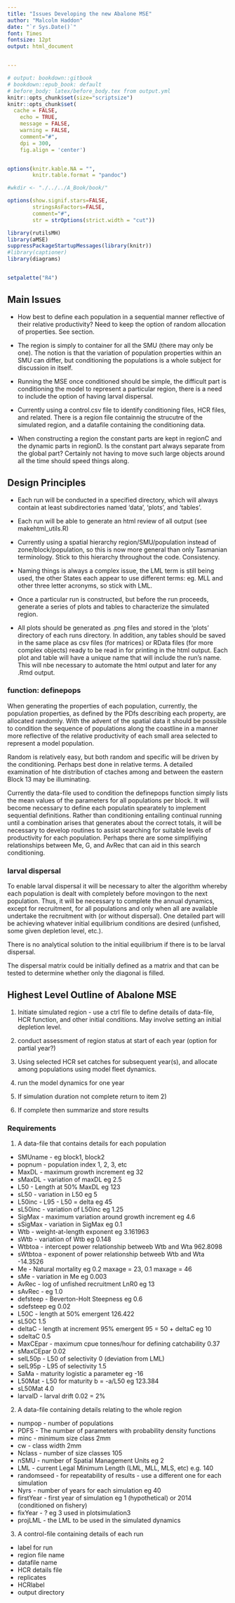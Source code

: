 ```yaml
--- 
title: "Issues Developing the new Abalone MSE"
author: "Malcolm Haddon"
date: "`r Sys.Date()`"
font: Times
fontsize: 12pt
output: html_document


---
```



```r
# output: bookdown::gitbook
# bookdown::epub_book: default
# before_body: latex/before_body.tex from output.yml
knitr::opts_chunk$set(size="scriptsize")
knitr::opts_chunk$set(
  cache = FALSE,
	echo = TRUE,
	message = FALSE,
	warning = FALSE,
	comment="#",
	dpi = 300,
	fig.align = 'center')


options(knitr.kable.NA = "",
        knitr.table.format = "pandoc")

#wkdir <- "./../../A_Book/book/"

options(show.signif.stars=FALSE,
        stringsAsFactors=FALSE,
        comment="#",
        str = strOptions(strict.width = "cut"))

library(rutilsMH)
library(aMSE)
suppressPackageStartupMessages(library(knitr))
#library(captioner)
library(diagrams)


setpalette("R4")

```


## Main Issues

* How best to define each population in a sequential manner reflective of their relative productivity? Need to keep the option of random allocation of properties. See section.

* The region is simply to container for all the SMU (there may only be one). The notion is that the variation of population properties within an SMU can differ, but conditioning the populations is a whole subject for discussion in itself.

* Running the MSE once conditioned should be simple, the difficult part is conditioning the model to represent a particular region, there is a need to include the option of having larval dispersal.

* Currently using a control.csv file to identify conditioning files, HCR files, and related. There is a region file containnig the strucutre of the simulated region, and a datafile containing the conditioning data. 

* When constructing a region the constant parts are kept in regionC and the dynamic parts in regionD. Is the constant part always separate from the global part? Certainly not having to move such large objects around all the time should speed things along.

## Design Principles

* Each run will be conducted in a specified directory, which will always contain at least subdirectories named 'data', 'plots', and 'tables'. 

* Each run will be able to generate an html review of all output (see makehtml_utils.R)

* Currently using a spatial hierarchy region/SMU/population instead of zone/block/population, so this is now more general than only Tasmanian terminology. Stick to this hierarchy throughout the code. Consistency.

* Naming things is always a complex issue, the LML term is still being used, the other States each appear to use different terms: eg. MLL and other three letter acronyms, so stick with LML.

* Once a particular run is constructed, but before the run proceeds, generate a series of plots and tables to characterize the simulated region.

* All plots should be generated as .png files and stored in the 'plots' directory of each runs directory. In addition, any tables should be saved in the same place as csv files (for matrices) or RData files (for more complex objects) ready to be read in for printing in the html output. Each plot and table will have a unique name that will include the run's name. This will nbe necessary to automate the html output and later for any .Rmd output.


### function: definepops

When generating the properties of each population, currently, the population properties, as defined by the PDfs describing each property, are allocated randomly. With the advent of the spatial data it should be possible to condition the sequence of populations along the coastline in a manner more reflective of the relative productivity of each small area selected to represent a model population.

Random is relatively easy, but both random and specific will be driven by the conditioning. Perhaps best done in relative terms. A detailed examination of hte distribution of ctaches among and between the eastern Block 13 may be illuminating. 

Currently the data-file used to condition the definepops function simply lists the mean values of the parameters for all populations per block. It will become necessary to define each populatin spearately to implement sequential definitions. Rather than conditioning entailing continual running until a combination arises that generates about the correct totals, it will be necessary to develop routines to assist searching for suitable levels of productivity for each population. Perhaps there are some simplifiying relationships between Me, G, and AvRec that can aid in this search conditioning.


### larval dispersal

To enable larval dispersal it will be necessary to alter the algorithm whereby each population is dealt with completely before movingon to the next population. Thus, it will be necessary to complete the annual dynamics, except for recruitment, for all populations and only when all are available undertake the recruitment with (or without dispersal). One detailed part will be achieving whatever initial equilibrium conditions are desired (unfished, some given depletion level, etc.). 

There is no analytical solution to the initial equilibrium if there is to be larval dispersal.  

The dispersal matrix could be initially defined as a matrix and that can be tested to determine whether only the diagonal is filled.




## Highest Level Outline of Abalone MSE

1) Initiate simulated region - use a ctrl file to define details of data-file, HCR function, and other initial conditions. May involve setting an initial depletion level.

2) conduct assessment of region status at start of each year (option for partial year?)

3) Using selected HCR set catches for subsequent year(s), and allocate among populations using model fleet dynamics.

4) run the model dynamics for one year

5) If simulation duration not complete return to item 2)

6) If complete then summarize and store results

### Requirements

1) A data-file that contains details for each population

* SMUname    - eg block1, block2
* popnum - population index   1, 2, 3, etc
* MaxDL      - maximum growth increment  eg 32
* sMaxDL     - variation of maxDL  eg  2.5
* L50        - Length at 50% MaxDL  eg 123
* sL50       - variation in L50  eg  5
* L50inc - L95 - L50 =  delta  eg 45
* sL50inc - variation of L50inc  eg 1.25
* SigMax - maximum variation around growth increment eg 4.6
* sSigMax - variation in SigMax  eg 0.1
* Wtb - weight-at-length exponent eg 3.161963
* sWtb - variation of Wtb  eg 0.148
* Wtbtoa - intercept power relationship betweeb Wtb and Wta 962.8098
* sWtbtoa - exponent of power relationship betweeb Wtb and Wta -14.3526
* Me - Natural mortality eg 0.2 maxage = 23, 0.1 maxage = 46 
* sMe - variation in Me  eg 0.003
* AvRec - log of unfished recruitment LnR0  eg 13
* sAvRec -   eg 1.0
* defsteep - Beverton-Holt Steepness  eg 0.6
* sdefsteep         eg 0.02
* L50C - length at 50% emergent  126.422
* sL50C                           1.5
* deltaC - length at increment 95% emergent 95 = 50 + deltaC eg  10
* sdeltaC                                      0.5
* MaxCEpar - maximum cpue tonnes/hour for defining catchability  0.37
* sMaxCEpar                              0.02
* selL50p - L50 of selectivity           0   (deviation from LML)
* selL95p - L95 of selectivity           1.5
* SaMa - maturity logistic a parameter  eg -16
* L50Mat - L50 for maturity b = -a/L50  eg  123.384
* sL50Mat                                   4.0
* larvalD - larval drift                    0.02  = 2% 

2) A data-file containing details relating to the whole region

* numpop - number of populations
* PDFS   - The number of parameters with probability density functions
* minc   - minimum size class  2mm
* cw     - class width         2mm 
* Nclass - number of size classes 105
* nSMU   - number of Spatial Management Units  eg  2
* LML    - current Legal Minimum Length (LML, MLL, MLS, etc) e.g. 140
* randomseed - for repeatability of results - use a different one for each simulation
* Nyrs   - number of years for each simulation   eg 40
* firstYear - first year of simulation eg 1 (hypothetical) or 2014 (conditioned on fishery)
* fixYear - ?  eg 3  used in plotsimulation3
* projLML - the LML to be used in the simulated dynamics

3) A control-file containing details of each run

* label for run
* region file name
* datafile name
* HCR details file
* replicates
* HCRlabel
* output directory













